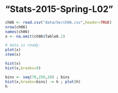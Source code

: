 # "Stats-2015-Spring-L02"

```r
ch06 <- read.csv("data/5e/ch06.csv",header=TRUE)
nrow(ch06)
names(ch06)
x <- na.omit(ch06$Table6.2)

# data is ready.
plot(x)
stem(x)

hist(x)
hist(x,breaks=9)

bins <- seq(70,250,20) ; bins
hist(x,breaks=bins) -> h ; plot(h)
h
```
